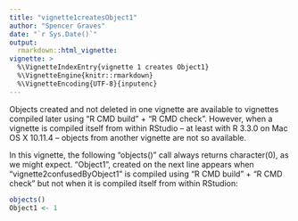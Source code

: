 ```yaml
---
title: "vignette1createsObject1"
author: "Spencer Graves"
date: "`r Sys.Date()`"
output: 
  rmarkdown::html_vignette:
vignette: >
  %\VignetteIndexEntry{vignette 1 creates Object1}
  %\VignetteEngine{knitr::rmarkdown}
  %\VignetteEncoding{UTF-8}{inputenc}
---
```


Objects created and not deleted in one vignette are available to vignettes compiled later using "R CMD build" + "R CMD check".  However, when a vignette is compiled itself from within RStudio -- at least with R 3.3.0 on Mac OS X 10.11.4 -- objects from another vignette are not so available.  

In this vignette, the following "objects()" call always returns character(0), as we might expect.  "Object1", created on the next line appears when "vignette2confusedByObject1" is compiled using "R CMD build" + "R CMD check" but not when it is compiled itself from within RStudion:  

```r
objects()
Object1 <- 1
```
